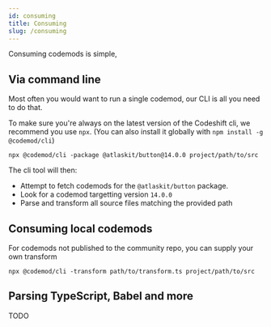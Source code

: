 ```yaml
---
id: consuming
title: Consuming
slug: /consuming
---
```


Consuming codemods is simple,

## Via command line

Most often you would want to run a single codemod, our CLI is all you need to do that.

To make sure you're always on the latest version of the Codeshift cli, we recommend you use `npx`. (You can also install it globally with `npm install -g @codemod/cli`)

`npx @codemod/cli -package @atlaskit/button@14.0.0 project/path/to/src`

The cli tool will then:

- Attempt to fetch codemods for the `@atlaskit/button` package.
- Look for a codemod targetting version `14.0.0`
- Parse and transform all source files matching the provided path

## Consuming local codemods

For codemods not published to the community repo, you can supply your own transform

`npx @codemod/cli -transform path/to/transform.ts project/path/to/src`

## Parsing TypeScript, Babel and more

TODO
